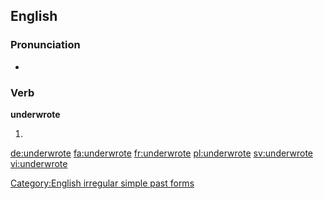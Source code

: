 ==English==

===Pronunciation===
* {{IPA|/ʌn.dɚˈɹoʊt/}}

===Verb===
'''underwrote'''

# {{en-simple past of|underwrite}}

[[Category:English irregular simple past forms]]

[[de:underwrote]]
[[fa:underwrote]]
[[fr:underwrote]]
[[pl:underwrote]]
[[sv:underwrote]]
[[vi:underwrote]]